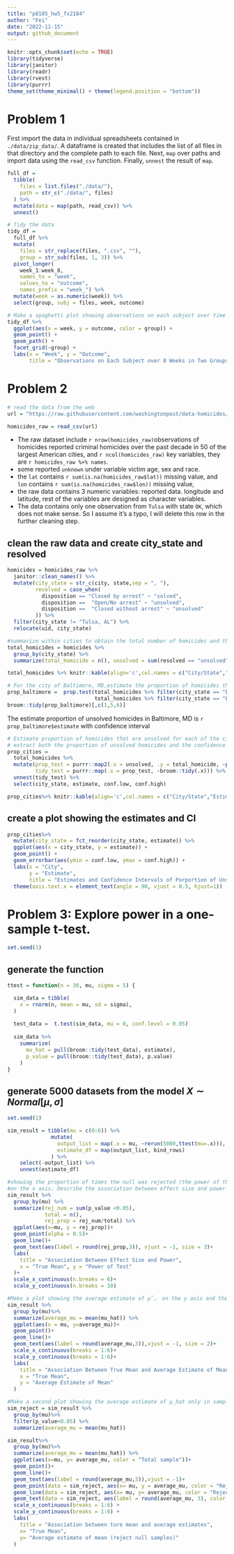 ```yaml
---
title: "p8105_hw5_fx2184"
author: "Fei"
date: "2022-11-15"
output: github_document
---
```


```r
knitr::opts_chunk$set(echo = TRUE)
library(tidyverse)
library(janitor)
library(readr)
library(rvest)
library(purrr)
theme_set(theme_minimal() + theme(legend.position = "bottom"))
```

# Problem 1 

First import the data in individual spreadsheets contained in `./data/zip_data/`. A dataframe is created that includes the list of all files in that directory and the complete path to each file. Next, `map` over paths and import data using the `read_csv` function. Finally, `unnest` the result of `map`.

```r
full_df = 
  tibble(
    files = list.files("./data/"),
    path = str_c("./data/", files)
  ) %>% 
  mutate(data = map(path, read_csv)) %>% 
  unnest()
```

```r
# Tidy the data
tidy_df = 
  full_df %>% 
  mutate(
    files = str_replace(files, ".csv", ""),
    group = str_sub(files, 1, 3)) %>% 
  pivot_longer(
    week_1:week_8,
    names_to = "week",
    values_to = "outcome",
    names_prefix = "week_") %>% 
  mutate(week = as.numeric(week)) %>% 
  select(group, subj = files, week, outcome)
```

```r
# Make a spaghetti plot showing observations on each subject over time
tidy_df %>% 
  ggplot(aes(x = week, y = outcome, color = group)) + 
  geom_point() + 
  geom_path() + 
  facet_grid(~group) + 
  labs(x = "Week", y = "Outcome", 
       title = "Observations on Each Subject over 8 Weeks in Two Groups")
```


# Problem 2
```r
# read the data from the web 
url = "https://raw.githubusercontent.com/washingtonpost/data-homicides/master/homicide-data.csv"

homicides_raw = read_csv(url)
```
* The raw dataset include `r nrow(homicides_raw)`observations of homicides reported criminal homicides over the past decade in 50 of the largest American cities, and `r ncol(homicides_raw)` key variables, they are `r homicides_raw %>% names`. 
* some reported `unknown` under variable victim age, sex and race. 
* the `lat` contains `r sum(is.na(homicides_raw$lat))` missing value, and `lon` contains `r sum(is.na(homicides_raw$lon))` missing value, 
* the raw data contains 3 numeric variables: reported data. longitude and latitude, rest of the variables are designed as character variables. 
* The data contains only one observation from `Tulsa` with state `OK`, which does not make sense. So I assume it's a typo, I will delete this row in the further cleaning step. 

## clean the raw data and create city_state and resolved
```r
homicides = homicides_raw %>% 
  janitor::clean_names() %>% 
  mutate(city_state = str_c(city, state,sep = ", "),
         resolved = case_when(
           disposition == "Closed by arrest" ~ "solved",
           disposition ==  "Open/No arrest" ~ "unsolved",
           disposition ==  "Closed without arrest" ~ "unsolved"
         )) %>% 
  filter(city_state != "Tulsa, AL") %>% 
  relocate(uid, city_state)
```

```r
#summarize within cities to obtain the total number of homicides and the number of unsolved homicides
total_homicides = homicides %>% 
  group_by(city_state) %>% 
  summarize(total_homicide = n(), unsolved = sum(resolved == "unsolved")) 

total_homicides %>% knitr::kable(align='c',col.names = c("City/State","Total Number of Homicids","Number of Unsolved "))
```


```r
# For the city of Baltimore, MD,estimate the proportion of homicides that are unsolved
prop_baltimore =  prop.test(total_homicides %>% filter(city_state == "Baltimore, MD") %>% pull(unsolved),
                            total_homicides %>% filter(city_state == "Baltimore, MD") %>% pull(total_homicide))
broom::tidy(prop_baltimore)[,c(1,5,6)] 

```

The estimate proportion of unsolved homicides in Baltimore, MD is `r prop_baltimore$estimate` with confidence interval 
```r
# Estimate proportion of homicides that are unsolved for each of the cities 
# extract both the proportion of unsolved homicides and the confidence interval for each.
prop_cities = 
  total_homicides %>% 
  mutate(prop_test = purrr::map2(.x = unsolved, .y = total_homicide, ~prop.test(x = .x, n = .y)),
         tidy_test = purrr::map(.x = prop_test, ~broom::tidy(.x))) %>% 
  unnest(tidy_test) %>% 
  select(city_state, estimate, conf.low, conf.high)

prop_cities%>% knitr::kable(align='c',col.names = c("City/State","Estimate","Confidence(lower)","Confidence(upper)"))
```

## create a plot showing the estimates and CI

```r
prop_cities%>%
  mutate(city_state = fct_reorder(city_state, estimate)) %>%
  ggplot(aes(x = city_state, y = estimate)) +
  geom_point() +
  geom_errorbar(aes(ymin = conf.low, ymax = conf.high)) +
  labs(x = "City",
       y = "Estimate",
       title = "Estimates and Confidence Intervals of Porportion of Unsolved Homicides for Each City") +
  theme(axis.text.x = element_text(angle = 90, vjust = 0.5, hjust=1))
```
# Problem 3: Explore power in a one-sample t-test.

```r
set.seed(1)
```
## generate the function 
```r
ttest = function(n = 30, mu, sigma = 5) {

  sim_data = tibble(
    x = rnorm(n, mean = mu, sd = sigma),
  )
  
  test_data =  t.test(sim_data, mu = 0, conf.level = 0.95) 
  
  sim_data %>% 
    summarize(
      mu_hat = pull(broom::tidy(test_data), estimate),
      p_value = pull(broom::tidy(test_data), p.value)
    )
}
```

## generate 5000 datasets from the model $X \sim Normal[\mu, \sigma]$ 

```r
set.seed(1)

sim_result = tibble(mu = c(0:6)) %>% 
              mutate(
                output_list = map(.x = mu, ~rerun(5000,ttest(mu=.x))),
                estimate_df = map(output_list, bind_rows)
              ) %>% 
    select(-output_list) %>% 
    unnest(estimate_df)
```



```r
#showing the proportion of times the null was rejected (the power of the test) on the y axis and the true value of μ
#on the x axis. Describe the association between effect size and power.
sim_result %>% 
  group_by(mu) %>% 
  summarize(rej_num = sum(p_value <0.05),
            total = n(),
            rej_prop = rej_num/total) %>% 
  ggplot(aes(x=mu, y = rej_prop))+
  geom_point(alpha = 0.5)+
  geom_line()+
  geom_text(aes(label = round(rej_prop,3)), vjust = -1, size = 3)+
  labs(
    title = "Association Between Effect Size and Power",
    x = "True Mean", y = "Power of Test"
  )+
  scale_x_continuous(n.breaks = 6)+
  scale_y_continuous(n.breaks = 10)

```

```r
#Make a plot showing the average estimate of μ̂， on the y axis and the true value of μ，  on the x axis. 
sim_result %>% 
  group_by(mu)%>% 
  summarize(average_mu = mean(mu_hat)) %>% 
  ggplot(aes(x = mu, y=average_mu))+
  geom_point()+
  geom_line()+
  geom_text(aes(label = round(average_mu,3)),vjust = -1, size = 2)+
  scale_x_continuous(breaks = 1:6)+ 
  scale_y_continuous(breaks = 1:6)+
  labs(
    title = "Association Between True Mean and Average Estimate of Mean",
    x = "True Mean",
    y = "Average Estimate of Mean"
  )
```
```r
#Make a second plot showing the average estimate of μ_hat only in samples for which the null was rejected on the y axis and the true value of μ on the x axis
sim_reject = sim_result %>% 
  group_by(mu)%>% 
  filter(p_value<0.05) %>%
  summarize(average_mu = mean(mu_hat))

sim_result%>% 
  group_by(mu)%>%
  summarize(average_mu = mean(mu_hat)) %>% 
  ggplot(aes(x=mu, y= average_mu, color = "Total sample"))+
  geom_point()+
  geom_line()+
  geom_text(aes(label = round(average_mu,3)),vjust = -1)+
  geom_point(data = sim_reject, aes(x= mu, y = average_mu, color = "Rejected samples"))+
  geom_line(data = sim_reject, aes(x= mu, y= average_mu, color = "Rejected samples"))+
  geom_text(data = sim_reject, aes(label = round(average_mu, 3), color = "Rejected samples"), vjust = -1)+
  scale_x_continuous(breaks = 1:6) +
  scale_y_continuous(breaks = 1:6) +
  labs(
    title = "Association between ture mean and average estimates",
    x= "True Mean",
    y= "Average estimate of mean (reject null samples)"
  )
```


